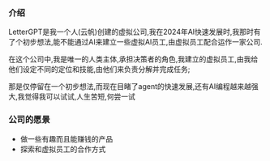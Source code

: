 
### 介绍

LetterGPT是我一个人(云帆)创建的虚拟公司,我在2024年AI快速发展时,我那时有了个初步想法,能不能通过AI来建立一些虚拟AI员工,由虚拟员工配合运作一家公司.

在这个公司中,我是唯一的人类主体,承担决策者的角色,我建立的虚拟员工,由我给他们设定不同的定位和技能,由他们来负责分解并完成任务;

那是仅停留在一个初步想法,而现在目睹了agent的快速发展,还有AI编程越来越强大,我觉得我可以试试,人生苦短,何尝一试

### 公司的愿景
- 做一些有趣而且能赚钱的产品
- 探索和虚拟员工的合作方式

